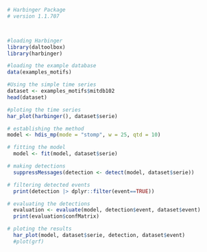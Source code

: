 ```r
# Harbinger Package
# version 1.1.707



#loading Harbinger
library(daltoolbox)
library(harbinger) 
```

```r
#loading the example database
data(examples_motifs)
```

```r
#Using the simple time series
dataset <- examples_motifs$mitdb102
head(dataset)
```

```r
#ploting the time series
har_plot(harbinger(), dataset$serie)
```

```r
# establishing the method  
model <- hdis_mp(mode = "stomp", w = 25, qtd = 10)
```

```r
# fitting the model
  model <- fit(model, dataset$serie)
```

```r
# making detections
  suppressMessages(detection <- detect(model, dataset$serie))
```

```r
# filtering detected events
  print(detection |> dplyr::filter(event==TRUE))
```

```r
# evaluating the detections
  evaluation <- evaluate(model, detection$event, dataset$event)
  print(evaluation$confMatrix)
```

```r
# ploting the results
  har_plot(model, dataset$serie, detection, dataset$event)
  #plot(grf)
```

